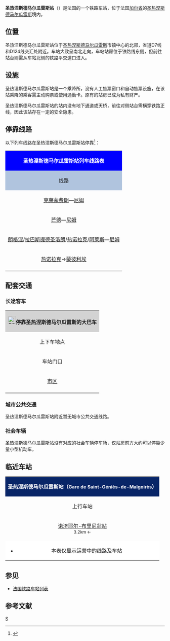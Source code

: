 {{Infobox station
|symbol_right={{SNCF logo}}
|name=圣热涅斯德马尔瓜雷斯站
|native_name=Gare de Saint-Géniès-de-Malgoirès
|native_name_lang=fr
|image=Gare de Saint-Géniès-de-Malgoirès.JPG
|caption=圣热涅斯德马尔瓜雷斯站的站台
|borough={{FRA}}[[加尔省|加尔省]][[圣热涅斯德马尔瓜雷斯|圣热涅斯德马尔瓜雷斯]]
|address=Avenue de la Gare,<br>30190 ST-GENIES-DE-MALGOIRES
|coordinates={{coord|43|58|33|N|4|12|26|E|display=inline,title|scale:10000}}
|code=775361
|elevation=78
|architect=
|owned= {{SNCF logo}}
|structure=地面单侧式车站
|opened=1840年8月1日
|closed=
|status=使用中
|operator= {{SNCF logo}}
|lines={{link-fr|圣日耳曼德福塞－尼姆铁路|Ligne de Saint-Germain-des-Fossés à Nîmes-Courbessac}}
|platforms=2
|tracks=2
|type=乘降所
|services={{TER logo}}
|passengers=73,340人次
|pass_year=2016年<ref>{{Cite web|url=https://ressources.data.sncf.com/explore/dataset/frequentation-gares/table/?sort=voyageurs_2014&q=saint+genies|title=Fréquentation en gares|accessdate=2018-12-02|author=SNCF|date=|language=fr|publisher=SNCF Open Data|archive-date=2018-12-03|archive-url=https://web.archive.org/web/20181203060040/https://ressources.data.sncf.com/explore/dataset/frequentation-gares/table/?sort=voyageurs_2014&q=saint+genies|dead-url=no}}</ref>
|pass_rank=c级
|other_services_collapsible=yes
|other_services={{Infobox|child=yes
|label1=[[File:CH-Zusatztafel-Fussgänger.svg|7px]] _ {{link-fr|加尔省城际客运|Edgard (transport)|Edgard}}
|data1=<span style="background:#FFFFFF"><span style="color:#8833CC">'''804'''</span></span>
|label2=
|data2=
|label3=
|data3=
|label4=
|data4=
|label5=
|data5=
|label6=
|data6=
|label7=
|data7=
|label8=
|data8=
|label9=
|data9=
|label10=
|data10=
|label11=
|data11=
}}
}}
'''圣热涅斯德马尔瓜雷斯站'''（{{lang-fr|Gare de Saint-Géniès-de-Malgoirès}}）是法国的一个铁路车站，位于法国[[加尔省|加尔省]]的[[圣热涅斯德马尔瓜雷斯|圣热涅斯德马尔瓜雷斯]]境内。

==位置==

圣热涅斯德马尔瓜雷斯站位于[[圣热涅斯德马尔瓜雷斯|圣热涅斯德马尔瓜雷斯]]市镇中心的北部，省道D7线和D124线交汇处附近。车站大致呈南北走向，车站站房位于铁路线东侧，但前往站台则需从车站北侧的铁路平交道口进入。

==设施==

圣热涅斯德马尔瓜雷斯站是一个乘降所，没有人工售票窗口和自动售票设施，在该站乘降的乘客需主动购票或使用通勤卡。原有的站房已成为私有财产。

圣热涅斯德马尔瓜雷斯站的站内没有地下通道或天桥，前往对侧站台需横穿铁路正线，因此该站存在一定的安全隐患。

== 停靠线路 ==

{{动态列表|最后更新时间：2018年12月2日。本章节内容仅供参考，不排除因施工或罢工而引发的临时性变更。欢迎修正和补充}}

以下列车线路在圣热涅斯德马尔瓜雷斯站停靠<ref>{{Cite web|url=http://www.ter.sncf.com/languedoc-roussillon/gares/87775361/St-Geni%C3%A8s-de-Malgoir%C3%A8s/pratique|title=HALTE FERROVIAIRE ST-GENIÈS-DE-MALGOIRÈS|accessdate=2016-11-30|author=SNCF|date=|language=法语|publisher=TER Languedoc-Roussillon|archive-date=2016-03-03|archive-url=https://web.archive.org/web/20160303221111/http://www.ter.sncf.com/languedoc-roussillon/gares/87775361/St-Geni%C3%A8s-de-Malgoir%C3%A8s/pratique|dead-url=no}}</ref>：

{| class="wikitable mw-collapsible" 
|colspan="5" style="background:#0000FF" align="center" |{{SNCF logo}} <span style="color:#FFFFFF">'''圣热涅斯德马尔瓜雷斯站列车线路表'''</span>
|-
!style="background:#B0C4DE"| 线路
!style="background:#B0C4DE"|车种
!style="background:#B0C4DE"|上一站
!style="background:#B0C4DE"|下一站
!style="background:#B0C4DE"|大致运行频率{{noteTag|name=noteA}}
|-
|[[克莱蒙费朗站|克莱蒙费朗]]—[[尼姆站|尼姆]]
| rowspan="4" align="center"|'''[[法国大区列车|TER]]'''
|[[阿莱斯站|阿莱斯]]/[[诺济耶尔-布里尼翁站|诺济耶尔-布里尼翁]]
|[[丰-圣马梅尔站|丰-圣马梅尔]]/[[尼姆站|尼姆]]
|每天2趟左右
|-
|[[芒德站|芒德]]—[[尼姆站|尼姆]]
|[[阿莱斯站|阿莱斯]]
|[[丰-圣马梅尔站|丰-圣马梅尔]]/[[尼姆站|尼姆]]
|每天2趟左右
|-
|[[朗格涅站|朗格涅]]/[[拉巴斯提德-圣洛朗莱班站|拉巴斯提德圣洛朗]]/[[热诺拉克站|热诺拉克]]/[[阿莱斯站|阿莱斯]]—[[尼姆站|尼姆]]
|[[阿莱斯站|阿莱斯]]/[[诺济耶尔-布里尼翁站|诺济耶尔-布里尼翁]]
|[[丰-圣马梅尔站|丰-圣马梅尔]]/[[尼姆站|尼姆]]
|每天8趟左右
|-
|[[热诺拉克站|热诺拉克]]→[[蒙彼利埃圣罗克站|蒙彼利埃]]
|[[诺济耶尔-布里尼翁站|诺济耶尔-布里尼翁]]
|[[丰-圣马梅尔站|丰-圣马梅尔]]
|每天1班（单向）{{noteTag|name=noteB}}
|-
|colspan="5" style="background:#FFFFFF"|{{noteFoot|1=
{{noteTag|name=noteA|1=在本栏中，往返1次为"1趟"，单程1次为"1班"；除特别标明外，其数据仅工作日有效，周末及节假日列车数量可能会减少或停运}}
{{noteTag|name=noteB|1=周日及节假日停运}}
}}
|}

==配套交通==
===长途客车===

{| class="wikitable mw-collapsible" 
|colspan="3" align="center" style="background:#D3D3D3" |[[File:BSicon_BUS.svg|25x25px]]'''停靠圣热涅斯德马尔瓜雷斯的大巴车'''
|-
!align="center" |上下车地点
!align="center" |运营单位
!align="center" |主要目的地{{noteTag|name=noteA}}
|-
| rowspan="1" align="center" |车站门口
|align="center" |{{SNCF logo}}
|[[阿莱斯站|阿莱斯]]<br>（''当铁路线施工或罢工时，SNCF可能也会提供途径该线路沿途站点的大巴车''{{noteTag|name=noteB}}）
|-
| rowspan="1" align="center" |[[圣热涅斯德马尔瓜雷斯|市区]]
|align="center" |加尔省城际客运<br>[https://www.edgard-transport.fr/ftp/FR_documents/PLAN%20SCH%C3%89MATIQUE.pdf edgard]
|
<span style="background:#FFFFFF"><span style="color:#8833CC">'''804'''</span></span> （尼姆都市圈社区西北部主要市镇）{{noteTag|name=noteC}}
|-
|colspan="3" style="background:#FFFFFF"|{{noteFoot|1=
{{noteTag|name=noteA|1=本栏不包括可以联程中转前往的目的地}}
{{noteTag|name=noteB|1=其车票可与SNCF的同线路车票通用}}
{{noteTag|name=noteC|1=校车线路，仅学生上课期间运行}}
}}
|}

===城市公共交通===

圣热涅斯德马尔瓜雷斯站附近暂无城市公共交通线路。

===社会车辆===

圣热涅斯德马尔瓜雷斯站没有对应的社会车辆停车场，仅站房前方大约可以停靠少量小型机动车。

==临近车站==

{|class="wikitable mw-collapsible" style="margin: 0 auto; width:42em;"
|colspan="3"  style="background:#082567" align="center"|<span style="color:#FFFFFF">'''圣热涅斯德马尔瓜雷斯站（<span style="font-size:11pt;">Gare de Saint-Géniès-de-Malgoirès</span>）'''</span>
|-
!上行车站
!线路
!下行车站
|-
|align="center" |[[诺济耶尔-布里尼翁站|诺济耶尔-布里尼翁站]]<br><span style="font-size:small">3.2km ←</span>
|align="center" |'''{{link-fr|圣日耳曼德福塞－尼姆铁路|Ligne de Saint-Germain-des-Fossés à Nîmes-Courbessac}}'''
|align="center" |[[丰-圣马梅尔站|丰-圣马梅尔站]]<br><span style="font-size:small">→ 4.9km</span>
|-
|colspan="3" style="background:#FFFFFF"|
*本表仅显示运营中的线路及车站
|}

==参见==
* [[法国铁路车站列表|法国铁路车站列表]]

== 参考文献 ==
{{Reflist}}

[[Category:加尔省铁路车站|S]]